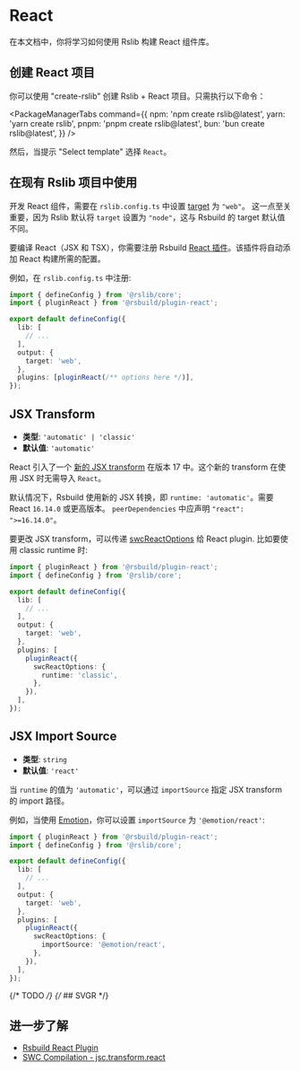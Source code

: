 # React

在本文档中，你将学习如何使用 Rslib 构建 React 组件库。

## 创建 React 项目

你可以使用 "create-rslib" 创建 Rslib + React 项目。只需执行以下命令：


<PackageManagerTabs
  command={{
    npm: 'npm create rslib@latest',
    yarn: 'yarn create rslib',
    pnpm: 'pnpm create rslib@latest',
    bun: 'bun create rslib@latest',
  }}
/>

然后，当提示 "Select template" 选择 `React`。

## 在现有 Rslib 项目中使用

开发 React 组件，需要在 `rslib.config.ts` 中设置 [target](/config/rsbuild/output#outputtarget) 为 `"web"`。 这一点至关重要，因为 Rslib 默认将 `target` 设置为 `"node"`，这与 Rsbuild 的 target 默认值不同。

要编译 React（JSX 和 TSX），你需要注册 Rsbuild [React 插件](https://rsbuild.dev/zh/plugins/list/plugin-react)。该插件将自动添加 React 构建所需的配置。

例如，在 `rslib.config.ts` 中注册:

```ts title="rslib.config.ts" {2,8-11}
import { defineConfig } from '@rslib/core';
import { pluginReact } from '@rsbuild/plugin-react';

export default defineConfig({
  lib: [
    // ...
  ],
  output: {
    target: 'web',
  },
  plugins: [pluginReact(/** options here */)],
});
```

## JSX Transform

- **类型**: `'automatic' | 'classic'`
- **默认值**: `'automatic'`

React 引入了一个 [新的 JSX transform](https://legacy.reactjs.org/blog/2020/09/22/introducing-the-new-jsx-transform.html) 在版本 17 中。这个新的 transform 在使用 JSX 时无需导入 `React`。

默认情况下，Rsbuild 使用新的 JSX 转换，即 `runtime: 'automatic'`。需要 React `16.14.0` 或更高版本。 `peerDependencies` 中应声明 `"react": ">=16.14.0"`。

要更改 JSX transform，可以传递 [swcReactOptions](https://rsbuild.dev/zh/plugins/list/plugin-react#swcreactoptionsruntime) 给 React plugin. 比如要使用 classic runtime 时:

```ts title="rslib.config.ts" {13-15}
import { pluginReact } from '@rsbuild/plugin-react';
import { defineConfig } from '@rslib/core';

export default defineConfig({
  lib: [
    // ...
  ],
  output: {
    target: 'web',
  },
  plugins: [
    pluginReact({
      swcReactOptions: {
        runtime: 'classic',
      },
    }),
  ],
});
```

## JSX Import Source

- **类型**: `string`
- **默认值**: `'react'`

当 `runtime` 的值为 `'automatic'`，可以通过 `importSource` 指定 JSX transform 的 import 路径。

例如，当使用 [Emotion](https://emotion.sh/)，你可以设置 `importSource` 为 `'@emotion/react'`:

```ts title="rslib.config.ts" {13-15}
import { pluginReact } from '@rsbuild/plugin-react';
import { defineConfig } from '@rslib/core';

export default defineConfig({
  lib: [
    // ...
  ],
  output: {
    target: 'web',
  },
  plugins: [
    pluginReact({
      swcReactOptions: {
        importSource: '@emotion/react',
      },
    }),
  ],
});
```

{/* TODO */}
{/* ## SVGR */}

## 进一步了解

- [Rsbuild React Plugin](https://rsbuild.dev/zh/plugins/list/plugin-react#swcreactoptionsruntime)
- [SWC Compilation - jsc.transform.react](https://swc.rs/docs/configuration/compilation#jsctransformreact)

